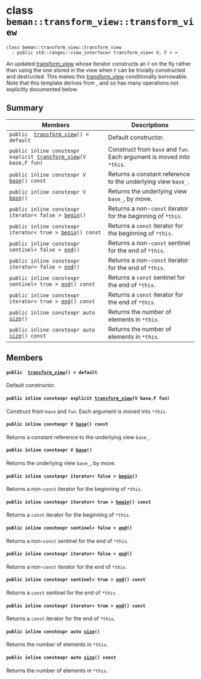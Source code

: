 # class `beman::transform_view::transform_view`

```
class beman::transform_view::transform_view
  : public std::ranges::view_interface< transform_view< V, F > >
```

An updated [transform_view](#classbeman_1_1transform__view_1_1transform__view) whose iterator constructs an `F` on the fly  rather than using the one stored in the view  when `F` can be trivially constructed and destructed. This makes this [transform_view](#classbeman_1_1transform__view_1_1transform__view) conditionally borrowable. Note that this template derives from <Stdref ref="view.interface"/>, and so has many operations not explicitly documented below.

## Summary

 Members                        | Descriptions
--------------------------------|---------------------------------------------
`public  `[`transform_view`](#classbeman_1_1transform__view_1_1transform__view_1a152b15d92c28e3dcfd3437fd40f3d2f4)`() = default` | Default constructor.
`public inline constexpr explicit `[`transform_view`](#classbeman_1_1transform__view_1_1transform__view_1a1a435d38ed1e8a874e4d5805855a5347)`(V base,F fun)` | Construct from `base` and `fun`. Each argument is moved into `*this`.
`public inline constexpr V `[`base`](#classbeman_1_1transform__view_1_1transform__view_1adee80fdb46bda295db1a03f149e76c81)`() const` | Returns a constant reference to the underlying view `base_`.
`public inline constexpr V `[`base`](#classbeman_1_1transform__view_1_1transform__view_1aeff506d40f68c62c411f274f84f2e500)`()` | Returns the underlying view `base_`, by move.
`public inline constexpr iterator< false > `[`begin`](#classbeman_1_1transform__view_1_1transform__view_1a8f09db9fa9c6b631b7ceaa460098a615)`()` | Returns a non-`const` iterator for the beginning of `*this`.
`public inline constexpr iterator< true > `[`begin`](#classbeman_1_1transform__view_1_1transform__view_1a40fe11cd3699753284d48c64c988de28)`() const` | Returns a `const` iterator for the beginning of `*this`.
`public inline constexpr sentinel< false > `[`end`](#classbeman_1_1transform__view_1_1transform__view_1a854584785a2447b82ddae7b840a76cd5)`()` | Returns a non-`const` sentinel for the end of `*this`.
`public inline constexpr iterator< false > `[`end`](#classbeman_1_1transform__view_1_1transform__view_1a4891a875c5f1c4cda44083341a0d0427)`()` | Returns a non-`const` iterator for the end of `*this`.
`public inline constexpr sentinel< true > `[`end`](#classbeman_1_1transform__view_1_1transform__view_1a5cae292f55d05ad6bb1dc7b04129f145)`() const` | Returns a `const` sentinel for the end of `*this`.
`public inline constexpr iterator< true > `[`end`](#classbeman_1_1transform__view_1_1transform__view_1a1af27c17630eb0a049e8ebdfd7f2cb62)`() const` | Returns a `const` iterator for the end of `*this`.
`public inline constexpr auto `[`size`](#classbeman_1_1transform__view_1_1transform__view_1aa5171d617f36c769de61e793bda0ce10)`()` | Returns the number of elements in `*this`.
`public inline constexpr auto `[`size`](#classbeman_1_1transform__view_1_1transform__view_1ae13107c54f99d1d611e9d486d1e8c539)`() const` | Returns the number of elements in `*this`.

## Members

#### `public  `[`transform_view`](#classbeman_1_1transform__view_1_1transform__view_1a152b15d92c28e3dcfd3437fd40f3d2f4)`() = default`

Default constructor.

#### `public inline constexpr explicit `[`transform_view`](#classbeman_1_1transform__view_1_1transform__view_1a1a435d38ed1e8a874e4d5805855a5347)`(V base,F fun)`

Construct from `base` and `fun`. Each argument is moved into `*this`.

#### `public inline constexpr V `[`base`](#classbeman_1_1transform__view_1_1transform__view_1adee80fdb46bda295db1a03f149e76c81)`() const`

Returns a constant reference to the underlying view `base_`.

#### `public inline constexpr V `[`base`](#classbeman_1_1transform__view_1_1transform__view_1aeff506d40f68c62c411f274f84f2e500)`()`

Returns the underlying view `base_`, by move.

#### `public inline constexpr iterator< false > `[`begin`](#classbeman_1_1transform__view_1_1transform__view_1a8f09db9fa9c6b631b7ceaa460098a615)`()`

Returns a non-`const` iterator for the beginning of `*this`.

#### `public inline constexpr iterator< true > `[`begin`](#classbeman_1_1transform__view_1_1transform__view_1a40fe11cd3699753284d48c64c988de28)`() const`

Returns a `const` iterator for the beginning of `*this`.

#### `public inline constexpr sentinel< false > `[`end`](#classbeman_1_1transform__view_1_1transform__view_1a854584785a2447b82ddae7b840a76cd5)`()`

Returns a non-`const` sentinel for the end of `*this`.

#### `public inline constexpr iterator< false > `[`end`](#classbeman_1_1transform__view_1_1transform__view_1a4891a875c5f1c4cda44083341a0d0427)`()`

Returns a non-`const` iterator for the end of `*this`.

#### `public inline constexpr sentinel< true > `[`end`](#classbeman_1_1transform__view_1_1transform__view_1a5cae292f55d05ad6bb1dc7b04129f145)`() const`

Returns a `const` sentinel for the end of `*this`.

#### `public inline constexpr iterator< true > `[`end`](#classbeman_1_1transform__view_1_1transform__view_1a1af27c17630eb0a049e8ebdfd7f2cb62)`() const`

Returns a `const` iterator for the end of `*this`.

#### `public inline constexpr auto `[`size`](#classbeman_1_1transform__view_1_1transform__view_1aa5171d617f36c769de61e793bda0ce10)`()`

Returns the number of elements in `*this`.

#### `public inline constexpr auto `[`size`](#classbeman_1_1transform__view_1_1transform__view_1ae13107c54f99d1d611e9d486d1e8c539)`() const`

Returns the number of elements in `*this`.
